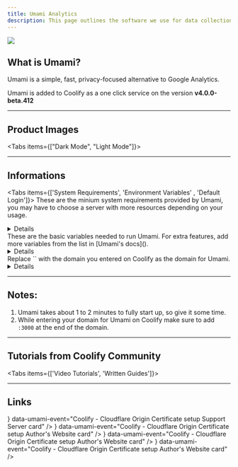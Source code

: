 ```yaml
---
title: Umami Analytics
description: This page outlines the software we use for data collection and how we ensure your data remains secure and private.  
---
```



![](/images/umami.png)

## What is Umami?
Umami is a simple, fast, privacy-focused alternative to Google Analytics.

<Callout title="Availability">Umami is added to Coolify as a one click service on the version **v4.0.0-beta.412**</Callout>


---

## Product Images
<Tabs items={["Dark Mode", "Light Mode"]}>
<Tab value="Dark Mode">
<Imagezs>
  <Imagez
    description="Server Validation"
    imageSrc="/images/images/1.png"
    eventName="NPM card"
  />
  <Imagez
    description="Server Settings"
    imageSrc="/images/images/2.png"
    eventName="PNPM card"
  />
  <Imagez
    description="Server Tunnels"
    imageSrc="/images/images/3.png"
    eventName="YARN card"
  />
    <Imagez
    description="Connect Servers"
    imageSrc="/images/images/4.png"
    eventName="YARN card"
  />
</Imagezs>
</Tab>

<Tab value="Light Mode">
<Imagezs>
  <Imagez
    description="Tunnel Creator"
    imageSrc="/images/images/5.png"
    eventName="NPM card"
  />
  <Imagez
    description="Tunnel Installer"
    imageSrc="/images/images/6.png"
    eventName="PNPM card"
  />
  <Imagez
    description="Tunnel Connectors"
    imageSrc="/images/images/7.png"
    eventName="YARN card"
  />
    <Imagez
    description="Traffic Router"
    imageSrc="/images/images/8.png"
    eventName="YARN card"
  />
</Imagezs>
</Tab>
</Tabs>

---

## Informations
<Tabs items={['System Requirements', 'Environment Variables' , 'Default Login']}>
  <Tab value="System Requirements">
  <Callout>These are the minium system requirements provided by Umami, you may have to choose a server with more resources depending on your usage.</Callout>
  <Details className="mt-5">
  <Detail label="Operating System"  value="Linux" icon={<Radiation />} />
  <Detail label="System Architecture"  value="ARM64 & x86" icon={<Cog />} />
  <Detail label="Compute (CPU)"  value="2 cores" icon={<Cpu />} />
  <Detail label="Memory (RAM)"  value="4 GB"    icon={<Microchip />} />
  <Detail label="Disk (STORAGE)" value="20 GB"   icon={<Database />} />
  <Detail label="Network" value="IPv4"   icon={<ArrowUpDown />} />
</Details>
</Tab>
  <Tab value="Environment Variables">
  <Callout>These are the basic variables needed to run Umami. For extra features, add more variables from the list in [Umami's docs]().</Callout>
  <Details className="mt-5">
  <Detail label="DATABASE_URL"  value="postgres://...:5432/$POSTGRES_DB" icon={<CircleDashed />} />
  <Detail label="DATABASE_TYPE"  value="postgres"    icon={<CircleDashed />} />
  <Detail label="APP_SECRET" value="$SERVICE_PASSWORD_64_UMAMI"   icon={<CircleDashed />} />
  <Detail label="POSTGRES_USER"  value="$SERVICE_USER_POSTGRES" icon={<CircleDashed />} />
  <Detail label="POSTGRES_PASSWORD"  value="$SERVICE_PASSWORD_POSTGRES"    icon={<CircleDashed />} />
  <Detail label="POSTGRES_DB" value="${POSTGRES_DB:-umami}"   icon={<CircleDashed />} />
  </Details>
</Tab>
<Tab value="Default Login">
  <Callout>Replace `<YOUR_UMAMI_DOMAIN>` with the domain you entered on Coolify as the domain for Umami.</Callout>
  <Details className="mt-5">
  <Detail label="Login URL"  value="https://<YOUR_UMAMI_DOMAIN>/login" icon={<Link />} />
  <Detail label="Username"  value="admin"    icon={<User />} />
  <Detail label="Password" value="umami"   icon={<KeyRound />} />
  </Details>
</Tab>
</Tabs>

---

## Notes:
1. Umami takes about 1 to 2 minutes to fully start up, so give it some time.
2. While entering your domain for Umami on Coolify make sure to add `:3000` at the end of the domain.

---

## Tutorials from Coolify Community
<Tabs items={['Video Tutorials', 'Written Guides']}>
<Tab value="Video Tutorials">
<CardImages>
  <CardImage
    title="ShadowArcanist"
    description="How to deploy Umami analytics on Coolify"
    href="/service"
    imageSrc="/tuts/1.png"
    eventName="NPM card"
  />
  <CardImage
    title="Airoflare"
    description="How to Setup Backup for Umami Database"
    href="/package-managers/javascript/pnpm"
     imageSrc="/tuts/2.png"
    eventName="PNPM card"
  />
  <CardImage
    title="ShadowArcanist"
    description="How to restore Umami DB backup"
    href="/package-managers/javascript/npm"
    imageSrc="/tuts/3.png"
    eventName="NPM card"
  />
</CardImages>
</Tab>
<Tab value="Written Guides">
<CardImages>
  <CardImage
    title="ShadowArcanist"
    description="How to Setup Backup for Umami Database"
    href="/service"
    imageSrc="/tuts/4.png"
    eventName="NPM card"
  />
  <CardImage
    title="ShadowArcanist"
    description="How to restore Umami DB backup"
    href="/package-managers/javascript/pnpm"
    imageSrc="/tuts/5.png"
    eventName="PNPM card"
  />
  <CardImage
    title="Airoflare"
    description="How to deploy Umami analytics on Coolify"
    href="/package-managers/javascript/npm"
    imageSrc="/tuts/6.png"
    eventName="NPM card"
  />
</CardImages>
</Tab>
</Tabs>

---

## Links
<Cards className="mt-5">
  <Card
    title="Umami official website"
    href="https://coolify.io/discord"
    icon={<Link />}
    data-umami-event="Coolify - Cloudflare Origin Certificate setup Support Server card"
  />
  <Card
    title="Umami Documentation"
    href="https://shadowarcanist.com"
    icon={<BookMarked />}
    data-umami-event="Coolify - Cloudflare Origin Certificate setup Author's Website card"
  />
  <Card
    title="Umami Codebase (Github)"
    href="https://shadowarcanist.com"
    icon={<Code />}
    data-umami-event="Coolify - Cloudflare Origin Certificate setup Author's Website card"
  />
  <Card
    title="Umami Support (Discord)"
    href="https://shadowarcanist.com"
    icon={<LifeBuoy />}
    data-umami-event="Coolify - Cloudflare Origin Certificate setup Author's Website card"
  />
</Cards>